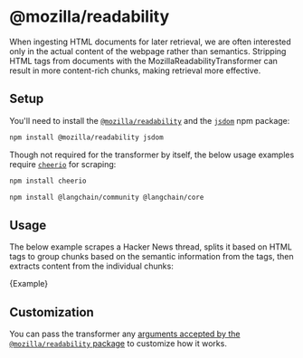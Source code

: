 # @mozilla/readability

When ingesting HTML documents for later retrieval, we are often interested only in the actual content of the webpage rather than semantics.
Stripping HTML tags from documents with the MozillaReadabilityTransformer can result in more content-rich chunks, making retrieval more effective.

## Setup

You'll need to install the [`@mozilla/readability`](https://www.npmjs.com/package/@mozilla/readability) and the [`jsdom`](https://www.npmjs.com/package/jsdom) npm package:

```bash npm2yarn
npm install @mozilla/readability jsdom
```

Though not required for the transformer by itself, the below usage examples require [`cheerio`](https://www.npmjs.com/package/cheerio) for scraping:

```bash npm2yarn
npm install cheerio
```


<IntegrationInstallTooltip></IntegrationInstallTooltip>

```bash npm2yarn
npm install @langchain/community @langchain/core
```

## Usage

The below example scrapes a Hacker News thread, splits it based on HTML tags to group chunks based on the semantic information from the tags,
then extracts content from the individual chunks:


<CodeBlock language="typescript">{Example}</CodeBlock>

## Customization

You can pass the transformer any [arguments accepted by the `@mozilla/readability` package](https://www.npmjs.com/package/@mozilla/readability) to customize how it works.
